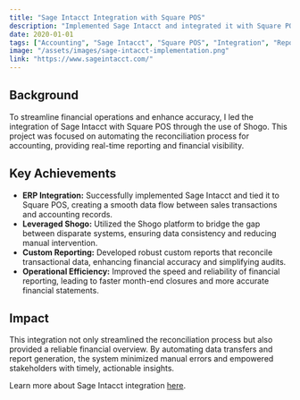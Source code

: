 ```yaml
---
title: "Sage Intacct Integration with Square POS"
description: "Implemented Sage Intacct and integrated it with Square POS through Shogo, building custom reports for seamless accounting reconciliation."
date: 2020-01-01
tags: ["Accounting", "Sage Intacct", "Square POS", "Integration", "Reporting"]
image: "/assets/images/sage-intacct-implementation.png"
link: "https://www.sageintacct.com/"
---
```


## Background

To streamline financial operations and enhance accuracy, I led the integration of Sage Intacct with Square POS through the use of Shogo. This project was focused on automating the reconciliation process for accounting, providing real-time reporting and financial visibility.

## Key Achievements

- **ERP Integration:** Successfully implemented Sage Intacct and tied it to Square POS, creating a smooth data flow between sales transactions and accounting records.
- **Leveraged Shogo:** Utilized the Shogo platform to bridge the gap between disparate systems, ensuring data consistency and reducing manual intervention.
- **Custom Reporting:** Developed robust custom reports that reconcile transactional data, enhancing financial accuracy and simplifying audits.
- **Operational Efficiency:** Improved the speed and reliability of financial reporting, leading to faster month-end closures and more accurate financial statements.

## Impact

This integration not only streamlined the reconciliation process but also provided a reliable financial overview. By automating data transfers and report generation, the system minimized manual errors and empowered stakeholders with timely, actionable insights.

Learn more about Sage Intacct integration [here](https://www.sageintacct.com/).
